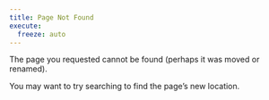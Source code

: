 ```yaml
---
title: Page Not Found
execute:
  freeze: auto 
---
```


The page you requested cannot be found (perhaps it was moved or renamed).

You may want to try searching to find the page's new location.
